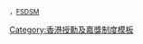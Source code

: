 <span style="font-size:smaller">，[[卓越獎章|FSDSM]]</span><noinclude>
[[Category:香港授勳及嘉獎制度模板]]
</noinclude>